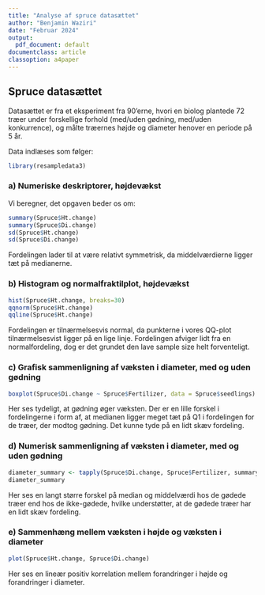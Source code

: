 ```yaml
---
title: "Analyse af spruce datasættet"
author: "Benjamin Waziri"
date: "Februar 2024"
output:
  pdf_document: default
documentclass: article
classoption: a4paper
---
```


## Spruce datasættet

<!-- Beskriv gerne ganske kort datasættet. Var det et eksperiment? Hvad undersøges? -->

Datasættet er fra et eksperiment fra 90'erne, hvori en biolog plantede 72 træer under forskellige forhold (med/uden gødning, med/uden konkurrence), og målte træernes højde og diameter henover en periode på 5 år.

<!-- Angiv så den kode som du bruger til at indlæse data, indenfor en R code chunk -->
Data indlæses som følger:
```r
library(resampledata3)
```

<!-- nu til delopgaverne -->
### a) Numeriske deskriptorer, højdevækst
Vi beregner, det opgaven beder os om:
```r
summary(Spruce$Ht.change)
summary(Spruce$Di.change)
sd(Spruce$Ht.change)
sd(Spruce$Di.change)

```


<!-- 
Compute the numeric summaries for the height changes (Ht.change) of the seedlings.
Uddybende:
Beregn de numeriske deskriptorer (summary statistics), og beregn også standardafvigelsen. 
Kan man formode noget om formen af fordelingen ved at betragte deskriptorerne - er den symmetrisk eller skæv?  
-->
Fordelingen lader til at være relativt symmetrisk, da middelværdierne ligger tæt på medianerne.

### b) Histogram og normalfraktilplot, højdevækst

<!-- 
Create a histogram and normal quantile plot for the height changes of the seedlings. Is the distribution approximately normal?
Husk at besvare spørgsmålet i opgaven: er fordelingen tilnærmelsesvis normal? Hvad mener du? 
-->

```r
hist(Spruce$Ht.change, breaks=30)
qqnorm(Spruce$Ht.change)
qqline(Spruce$Ht.change)
```
Fordelingen er tilnærmelsesvis normal, da punkterne i vores QQ-plot tilnærmelsesvist ligger på en lige linje. Fordelingen afviger lidt fra en normalfordeling, dog er det grundet den lave sample size helt forventeligt.

### c) Grafisk sammenligning af væksten i diameter, med og uden gødning 

<!-- 
Create a boxplot to compare the distribution of the change in diameters of the seedlings (Di.change) grouped by whether or not they were in fertilized plots.
Uddyb:
Kommenter lidt på resultaterne. Påvirker gødning væksten? Har fordelingerne i de to grupper den samme form? 
-->
```r
boxplot(Spruce$Di.change ~ Spruce$Fertilizer, data = Spruce$seedlings)
```
Her ses tydeligt, at gødning øger væksten. Der er en lille forskel i fordelingerne i form af, at medianen ligger meget tæt på Q1 i fordelingen for de træer, der modtog gødning. Det kunne tyde på en lidt skæv fordeling.


### d) Numerisk sammenligning af væksten i diameter, med og uden gødning 

<!-- 
Use the tapply command to find the numeric summaries of the diameter changes for the two levels.
Uddyb:
Kommer du til de samme konklusioner som i c)? 
-->

```r
diameter_summary <- tapply(Spruce$Di.change, Spruce$Fertilizer, summary)
diameter_summary
```
Her ses en langt større forskel på median og middelværdi hos de gødede træer end hos de ikke-gødede, hvilke understøtter, at de gødede træer har en lidt skæv fordeling.

### e) Sammenhæng mellem væksten i højde og væksten i diameter

<!-- 
Create a scatter plot of the height changes against the diameter changes, and describe the relationship.
Husk gerne at kommentere på sammenhæng mellem vækst i diameter og vækst i højde. -->
```r
plot(Spruce$Ht.change, Spruce$Di.change)
```
Her ses en lineær positiv korrelation mellem forandringer i højde og forandringer i diameter. 
